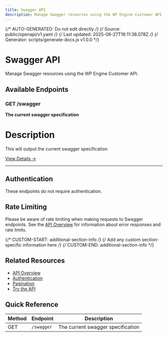 ```yaml
---
title: Swagger API
description: Manage Swagger resources using the WP Engine Customer API
---
```


{/* AUTO-GENERATED: Do not edit directly */}
{/* Source: public/openapi/v1.yaml */}
{/* Last updated: 2025-06-27T16:11:38.078Z */}
{/* Generator: scripts/generate-docs.js v1.0.0 */}

# Swagger API

Manage Swagger resources using the WP Engine Customer API.

## Available Endpoints

### GET /swagger

**The current swagger specification**

# Description
This will output the current swagger specification


[View Details →](/api-reference/endpoints/swagger/swagger/)

---


## Authentication

These endpoints do not require authentication.

## Rate Limiting

Please be aware of rate limiting when making requests to Swagger endpoints. See the [API Overview](/api-reference/overview/) for information about error responses and rate limits.

{/* CUSTOM-START: additional-section-info */}
{/* Add any custom section-specific information here */}
{/* CUSTOM-END: additional-section-info */}

## Related Resources

- [API Overview](/api-reference/overview/)
- [Authentication](/api-reference/authentication/)
- [Pagination](/api-reference/pagination/)
- [Try the API](/try/playground/)

## Quick Reference

| Method | Endpoint | Description |
|--------|----------|-------------|
| GET | `/swagger` | The current swagger specification |
